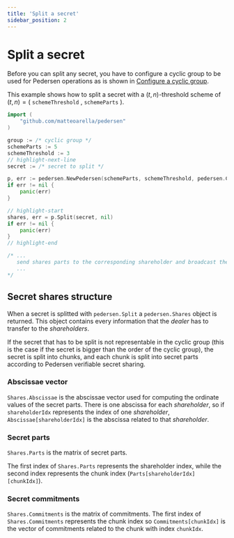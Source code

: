 ```yaml
---
title: 'Split a secret'
sidebar_position: 2
---
```


# Split a secret

Before you can split any secret, you have to configure a cyclic group to be used for Pedersen operations as is
shown in [Configure a cyclic group](group).

This example shows how to split a secret with a $(t, n)$-threshold scheme of $(t, n) = ($ `schemeThreshold` , `schemeParts` $)$.

```go showLineNumbers
import (
    "github.com/matteoarella/pedersen"
)

group := /* cyclic group */
schemeParts := 5
schemeThreshold := 3
// highlight-next-line
secret := /* secret to split */

p, err := pedersen.NewPedersen(schemeParts, schemeThreshold, pedersen.CyclicGroup(group))
if err != nil {
	panic(err)
}

// highlight-start
shares, err = p.Split(secret, nil)
if err != nil {
	panic(err)
}
// highlight-end

/* ...
   send shares parts to the corresponding shareholder and broadcast the commitments
   ...
*/
```

## Secret shares structure

When a secret is splitted with `pedersen.Split` a `pedersen.Shares` object is returned.
This object contains every information that the *dealer* has to transfer to the *shareholders*.

If the secret that has to be split is not representable in the cyclic group (this is the case
if the secret is bigger than the order of the cyclic group),
the secret is split into chunks, and each chunk is split into secret parts according
to Pedersen verifiable secret sharing.

### Abscissae vector

`Shares.Abscissae` is the abscissae vector used for computing the ordinate values of
the secret parts.
There is one abscissa for each *shareholder*, so if `shareholderIdx` represents
the index of one *shareholder*, `Abscissae[shareholderIdx]` is the abscissa
related to that *shareholder*.

### Secret parts

`Shares.Parts` is the matrix of secret parts.

The first index of `Shares.Parts` represents the shareholder index, while the second index
represents the chunk index (`Parts[shareholderIdx][chunkIdx]`).

### Secret commitments

`Shares.Commitments` is the matrix of commitments.
The first index of `Shares.Commitments` represents the chunk index so `Commitments[chunkIdx]`
is the vector of commitments related to the chunk with index `chunkIdx`.
